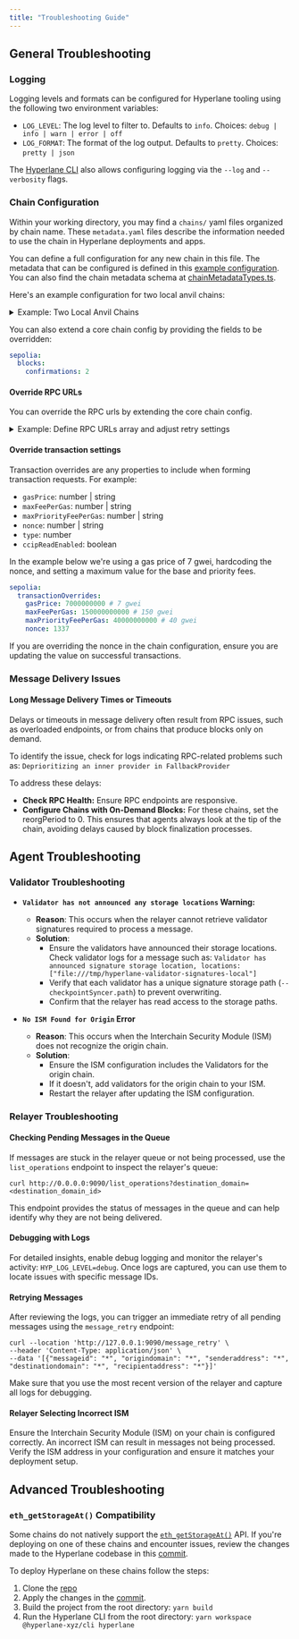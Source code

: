 ```yaml
---
title: "Troubleshooting Guide"
---
```


## General Troubleshooting

### Logging

Logging levels and formats can be configured for Hyperlane tooling using the following two environment variables:

- `LOG_LEVEL`: The log level to filter to. Defaults to `info`. Choices: `debug | info | warn | error | off`
- `LOG_FORMAT`: The format of the log output. Defaults to `pretty`. Choices: `pretty | json`

The [Hyperlane CLI](/docs/reference/developer-tools/cli.mdx) also allows configuring logging via the `--log` and `--verbosity` flags.

### Chain Configuration

Within your working directory, you may find a `chains/` yaml files organized by chain name. These `metadata.yaml` files describe the information needed to use the chain in Hyperlane deployments and apps.

You can define a full configuration for any new chain in this file. The metadata that can be configured is defined in this [example configuration](https://github.com/hyperlane-xyz/hyperlane-monorepo/blob/main/typescript/cli/examples/chain-config.yaml). You can also find the chain metadata schema at [chainMetadataTypes.ts](https://github.com/hyperlane-xyz/hyperlane-monorepo/blob/main/typescript/sdk/src/metadata/chainMetadataTypes.ts).

Here's an example configuration for two local anvil chains:

<details>
<summary>Example: Two Local Anvil Chains</summary>

```yaml
anvil1:
  chainId: 31337
  domainId: 31337
  name: anvil1
  protocol: ethereum
  rpcUrls:
    - http: http://localhost:8545
  nativeToken:
    name: Ether
    symbol: ETH
    decimals: 18
anvil2:
  chainId: 31338
  domainId: 31338
  name: anvil2
  protocol: ethereum
  rpcUrls:
    - http: http://localhost:8555
```

</details>

You can also extend a core chain config by providing the fields to be overridden:

```yaml
sepolia:
  blocks:
    confirmations: 2
```

#### Override RPC URLs

You can override the RPC urls by extending the core chain config.

<details>
<summary>Example: Define RPC URLs array and adjust retry settings</summary>

```yaml
demochain:
  name: demochain
  chainId: 123456
  domainId: 123456
  protocol: ethereum
  rpcUrls:
    - http: https://rpc-testnet.demochain.gg
sepolia:
  rpcUrls:
    - http: https://rpc2.sepolia.org
    - http: https://some-other-sepolia-rpc.gg
      retry:
        maxRequests: 10
```

</details>

#### Override transaction settings

Transaction overrides are any properties to include when forming transaction requests. For example:

- `gasPrice`: number | string
- `maxFeePerGas`: number | string
- `maxPriorityFeePerGas`: number | string
- `nonce`: number | string
- `type`: number
- `ccipReadEnabled`: boolean

In the example below we're using a gas price of 7 gwei, hardcoding the nonce, and setting a maximum value for the base and priority fees.

```yaml
sepolia:
  transactionOverrides:
    gasPrice: 7000000000 # 7 gwei
    maxFeePerGas: 150000000000 # 150 gwei
    maxPriorityFeePerGas: 40000000000 # 40 gwei
    nonce: 1337
```

<Warning>
  If you are overriding the nonce in the chain configuration, ensure you are
  updating the value on successful transactions.
</Warning>

### Message Delivery Issues

#### Long Message Delivery Times or Timeouts

Delays or timeouts in message delivery often result from RPC issues, such as overloaded endpoints, or from chains that produce blocks only on demand.

To identify the issue, check for logs indicating RPC-related problems such as: `Deprioritizing an inner provider in FallbackProvider`

To address these delays:

- **Check RPC Health:** Ensure RPC endpoints are responsive.
- **Configure Chains with On-Demand Blocks:** For these chains, set the reorgPeriod to 0. This ensures that agents always look at the tip of the chain, avoiding delays caused by block finalization processes.

## Agent Troubleshooting

### Validator Troubleshooting

- **`Validator has not announced any storage locations` Warning:**

  - **Reason**: This occurs when the relayer cannot retrieve validator signatures required to process a message.
  - **Solution**:
    - Ensure the validators have announced their storage locations. Check validator logs for a message such as:
      `Validator has announced signature storage location, locations: ["file:///tmp/hyperlane-validator-signatures-local"]`
    - Verify that each validator has a unique signature storage path (`--checkpointSyncer.path`) to prevent overwriting.
    - Confirm that the relayer has read access to the storage paths.

- **`No ISM Found for Origin` Error**

  - **Reason**: This occurs when the Interchain Security Module (ISM) does not recognize the origin chain.
  - **Solution**:
    - Ensure the ISM configuration includes the Validators for the origin chain.
    - If it doesn't, add validators for the origin chain to your ISM.
    - Restart the relayer after updating the ISM configuration.

### Relayer Troubleshooting

#### Checking Pending Messages in the Queue

If messages are stuck in the relayer queue or not being processed, use the `list_operations` endpoint to inspect the relayer's queue:

```shell
curl http://0.0.0.0:9090/list_operations?destination_domain=<destination_domain_id>
```

This endpoint provides the status of messages in the queue and can help identify why they are not being delivered.

#### Debugging with Logs

For detailed insights, enable debug logging and monitor the relayer's activity: `HYP_LOG_LEVEL=debug`. Once logs are captured, you can use them to locate issues with specific message IDs.

#### Retrying Messages

After reviewing the logs, you can trigger an immediate retry of all pending messages using the `message_retry` endpoint:

```shell
curl --location 'http://127.0.0.1:9090/message_retry' \
--header 'Content-Type: application/json' \
--data '[{"messageid": "*", "origindomain": "*", "senderaddress": "*", "destinationdomain": "*", "recipientaddress": "*"}]'
```

Make sure that you use the most recent version of the relayer and capture all logs for debugging.

#### Relayer Selecting Incorrect ISM

Ensure the Interchain Security Module (ISM) on your chain is configured correctly. An incorrect ISM can result in messages not being processed. Verify the ISM address in your configuration and ensure it matches your deployment setup.

## Advanced Troubleshooting

### `eth_getStorageAt()` Compatibility

Some chains do not natively support the [`eth_getStorageAt()`](https://ethereum.org/en/developers/docs/apis/json-rpc/#eth_getstorageat) API. If you're deploying on one of these chains and encounter issues, review the changes made to the Hyperlane codebase in this [commit](https://github.com/hyperlane-xyz/hyperlane-monorepo/commit/871df7a4dce203ff5cf23ae654d03743dc00ea61).

To deploy Hyperlane on these chains follow the steps:

1. Clone the [repo](https://github.com/hyperlane-xyz/hyperlane-monorepo)
2. Apply the changes in the [commit](https://github.com/hyperlane-xyz/hyperlane-monorepo/commit/871df7a4dce203ff5cf23ae654d03743dc00ea61).
3. Build the project from the root directory: `yarn build`
4. Run the Hyperlane CLI from the root directory: `yarn workspace @hyperlane-xyz/cli hyperlane`
